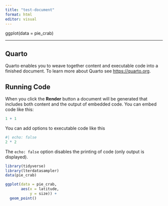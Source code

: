 ```yaml
---
title: "test-document"
format: html
editor: visual
---
```


ggplot(data = pie_crab)

---

## Quarto

Quarto enables you to weave together content and executable code into a finished document. To learn more about Quarto see <https://quarto.org>.

## Running Code

When you click the **Render** button a document will be generated that includes both content and the output of embedded code. You can embed code like this:

```r
1 + 1


```

You can add options to executable code like this

```r
#| echo: false
2 * 2
```

The `echo: false` option disables the printing of code (only output is displayed).

```r
library(tidyverse)
library(lterdatasampler)
data(pie_crab)

ggplot(data = pie_crab,
       aes(x = latitude,
           y = size)) +
  geom_point()



```


